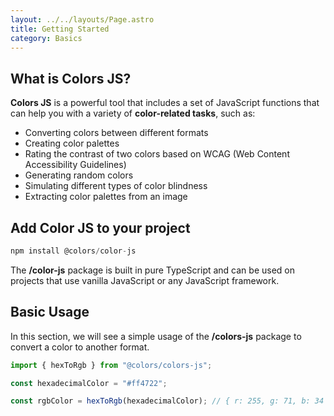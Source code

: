 ```yaml
---
layout: ../../layouts/Page.astro
title: Getting Started
category: Basics
---
```


## What is Colors JS?

**Colors JS** is a powerful tool that includes a set of JavaScript functions that can help you with a variety of **color-related tasks**, such as:

- Converting colors between different formats
- Creating color palettes
- Rating the contrast of two colors based on WCAG (Web Content Accessibility Guidelines)
- Generating random colors
- Simulating different types of color blindness
- Extracting color palettes from an image

## Add Color JS to your project

```js
npm install @colors/color-js
```

The **/color-js** package is built in pure TypeScript and can be used on projects that use vanilla JavaScript or any JavaScript framework.

## Basic Usage

In this section, we will see a simple usage of the **/colors-js** package to convert a color to another format.

```js
import { hexToRgb } from "@colors/colors-js";

const hexadecimalColor = "#ff4722";

const rgbColor = hexToRgb(hexadecimalColor); // { r: 255, g: 71, b: 34 }
```